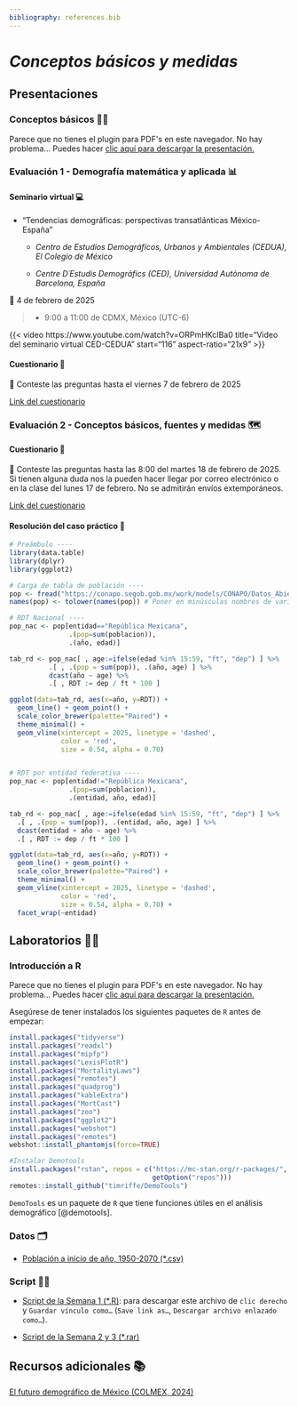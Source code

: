 ```yaml
---
bibliography: references.bib
---
```


# *Conceptos básicos y medidas*

## Presentaciones

### Conceptos básicos 👩‍🏫

```{=html}
<object data="slides/1_Conceptos_CienciasUNAM_2025_2.pdf" type="application/pdf" width="100%" height="60%" style="min-height:100vh;">
    <p>Parece que no tienes el plugin para PDF's en este navegador.
    No hay problema... Puedes hacer <a href="slides/1_Conceptos_CienciasUNAM_2025_2.pdf">clic aquí para descargar la presentación.</a></p>
</object>
```
### Evaluación 1 - Demografía matemática y aplicada 📊

#### Seminario virtual 💻

-   "Tendencias demográficas: perspectivas transatlánticas México-España"

    -   *Centro de Estudios Demográficos, Urbanos y Ambientales (CEDUA), El Colegio de México*

    -   *Centre D´Estudis Demogràfics (CED), Universidad Autónoma de Barcelona, España*

📆 4 de febrero de 2025

> -   9:00 a 11:00 de CDMX, México (UTC-6)

{{< video https://www.youtube.com/watch?v=ORPmHKcIBa0 title="Video del seminario virtual CED-CEDUA" start="116" aspect-ratio="21x9" >}}

#### Cuestionario 💬

📆 Conteste las preguntas hasta el viernes 7 de febrero de 2025

[Link del cuestionario](https://docs.google.com/forms/d/e/1FAIpQLSea9wBAjDAMZmJIiBPeI04h46UC8q9sOq2AMG_-RJ5dlqN5Iw/viewform?usp=sharing)

### Evaluación 2 - Conceptos básicos, fuentes y medidas 🗺️

#### Cuestionario 💬

📆 Conteste las preguntas hasta las 8:00 del martes 18 de febrero de 2025. Si tienen alguna duda nos la pueden hacer llegar por correo electrónico o en la clase del lunes 17 de febrero. No se admitirán envíos extemporáneos.

[Link del cuestionario](https://forms.gle/ZfoesE2PtCPES22b9)

#### Resolución del caso práctico 💬

```r
# Preámbulo ----
library(data.table)
library(dplyr)
library(ggplot2)

# Carga de tabla de población ----
pop <- fread("https://conapo.segob.gob.mx/work/models/CONAPO/Datos_Abiertos/pry23/00_Pob_Mitad_1950_2070.csv")
names(pop) <- tolower(names(pop)) # Poner en minúsculas nombres de variables

# RDT Nacional ----
pop_nac <- pop[entidad=="República Mexicana", 
               .(pop=sum(poblacion)), 
               .(año, edad)]

tab_rd <- pop_nac[ , age:=ifelse(edad %in% 15:59, "ft", "dep") ] %>% 
          .[ , .(pop = sum(pop)), .(año, age) ] %>%
          dcast(año ~ age) %>%
          .[ , RDT := dep / ft * 100 ]

ggplot(data=tab_rd, aes(x=año, y=RDT)) +
  geom_line() + geom_point() +
  scale_color_brewer(palette="Paired") +
  theme_minimal() +
  geom_vline(xintercept = 2025, linetype = 'dashed', 
             color = 'red', 
             size = 0.54, alpha = 0.70)


# RDT por entidad federativa ----
pop_nac <- pop[entidad!="República Mexicana", 
               .(pop=sum(poblacion)), 
               .(entidad, año, edad)]

tab_rd <- pop_nac[ , age:=ifelse(edad %in% 15:59, "ft", "dep") ] %>% 
  .[ , .(pop = sum(pop)), .(entidad, año, age) ] %>%
  dcast(entidad + año ~ age) %>%
  .[ , RDT := dep / ft * 100 ]

ggplot(data=tab_rd, aes(x=año, y=RDT)) +
  geom_line() + geom_point() +
  scale_color_brewer(palette="Paired") +
  theme_minimal() +
  geom_vline(xintercept = 2025, linetype = 'dashed', 
             color = 'red', 
             size = 0.54, alpha = 0.70) +
  facet_wrap(~entidad)
```

## Laboratorios 👩‍🔬

### Introducción a R

```{=html}
<object data="slides/1.1_ManipulaciónR_CienciasUNAM_2025-2.pdf" type="application/pdf" width="100%" height="60%" style="min-height:100vh;">
    <p>Parece que no tienes el plugin para PDF's en este navegador.
    No hay problema... Puedes hacer <a href="slides/1.1_ManipulaciónR_CienciasUNAM_2025-2.pdf">clic aquí para descargar la presentación.</a></p>
</object>
```
Asegúrese de tener instalados los siguientes paquetes de `R` antes de empezar:

```r
install.packages("tidyverse")
install.packages("readxl")
install.packages("mipfp")
install.packages("LexisPlotR")
install.packages("MortalityLaws")
install.packages("remotes")
install.packages("quadprog")
install.packages("kableExtra")
install.packages("MortCast")
install.packages("zoo")
install.packages("ggplot2")
install.packages("webshot")
install.packages("remotes")
webshot::install_phantomjs(force=TRUE)

#Instalar Demotools 
install.packages("rstan", repos = c("https://mc-stan.org/r-packages/", 
                                    getOption("repos")))
remotes::install_github("timriffe/DemoTools")
```

`DemoTools` es un paquete de `R` que tiene funciones útiles en el análisis demográfico [@demotools].

### Datos 🗂️

-   [Población a inicio de año, 1950-2070 (\*.csv)](https://conapo.segob.gob.mx/work/models/CONAPO/Datos_Abiertos/pry23/00_Pob_Inicio_1950_2070.csv)

### Script 👩‍💻

-   [Script de la Semana 1 (\*.R)](script/Cap1/Semana1_Demogr_CienciasUNAM.R): para descargar este archivo de `clic derecho` y `Guardar vínculo como…` (`Save link as…`, `Descargar archivo enlazado como…`).

-   [Script de la Semana 2 y 3 (\*.rar)](script/Cap1/censo_2020.rar)


## Recursos adicionales 📚

[El futuro demográfico de México (COLMEX, 2024)](https://www.youtube.com/watch?v=wQCGNj2ho6A)
